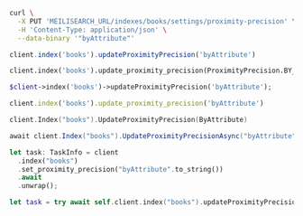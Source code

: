 <CodeGroup>

```bash cURL
curl \
  -X PUT 'MEILISEARCH_URL/indexes/books/settings/proximity-precision' \
  -H 'Content-Type: application/json' \
  --data-binary '"byAttribute"'
```

```javascript JS
client.index('books').updateProximityPrecision('byAttribute')
```

```python Python
client.index('books').update_proximity_precision(ProximityPrecision.BY_ATTRIBUTE)
```

```php PHP
$client->index('books')->updateProximityPrecision('byAttribute');
```

```ruby Ruby
client.index('books').update_proximity_precision('byAttribute')
```

```go Go
client.Index("books").UpdateProximityPrecision(ByAttribute)
```

```csharp C#
await client.Index("books").UpdateProximityPrecisionAsync("byAttribute");
```

```rust Rust
let task: TaskInfo = client
  .index("books")
  .set_proximity_precision("byAttribute".to_string())
  .await
  .unwrap();
```

```swift Swift
let task = try await self.client.index("books").updateProximityPrecision(.byWord)
```
</CodeGroup>